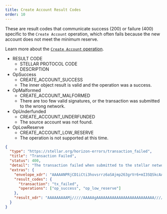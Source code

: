 ```yaml
---
title: Create Account Result Codes
order: 10
---
```



These are result codes that communicate success (200) or failure (400) specific to the `Create Account` operation, which often fails because the new account does not meet the minimum reserve.

Learn more about the [`Create Account` operation](../../../glossary/operations/create-account.mdx).

<NestedTable>

- RESULT CODE
  - STELLAR PROTOCOL CODE
  - DESCRIPTION
- OpSuccess
  - CREATE_ACCOUNT_SUCCESS
  - The inner object result is valid and the operation was a success.
- OpMalformed
  - CREATE_ACCOUNT_MALFORMED
  - There are too few valid signatures, or the transaction was submitted to the wrong network.
- OpUnderfunded
  - CREATE_ACCOUNT_UNDERFUNDED
  - The source account was not found.
- OpLowReserve
  - CREATE_ACCOUNT_LOW_RESERVE
  - The operation is not supported at this time.

</NestedTable>

<ExampleResponse title="Example Response for an “op_low_reserve” Result Code">

```json
{
  "type": "https://stellar.org/horizon-errors/transaction_failed",
  "title": "Transaction Failed",
  "status": 400,
  "detail": "The transaction failed when submitted to the stellar network. The `extras.result_codes` field on this response contains further details.  Descriptions of each code can be found at: https://www.stellar.org/developers/learn/concepts/list-of-operations.html",
  "extras": {
    "envelope_xdr": "AAAAANPRjCD1iCti3hovsrrz6aSAjmp263grVr6+mI3SQSkcAAAAyAAPRLgAAAABAAAAAAAAAAAAAAACAAAAAAAAAAAAAAAArki/TnIipBc7Y+Hd87mnZdtBxzm7vu6iXpwcRz6zGskAAAAAATEtAAAAAAAAAAAAAAAAAIGSJ37hgqXXrIqnus4A7142mjj3+9Vlg3alUICjxuBUAAAAAAAAdTAAAAAAAAAAAdJBKRwAAABAou657z1OKvjF8d2QSKKGJEQZUeHvqK+Vdciz478h5KAr/M7fUxxafUqZFkBgx8WcxrsiMZ03ygloZi3NaQm3Cg==",
    "result_codes": {
      "transaction": "tx_failed",
      "operations": ["op_success", "op_low_reserve"]
    },
    "result_xdr": "AAAAAAAAAMj/////AAAAAgAAAAAAAAAAAAAAAAAAAAAAAAAA/////QAAAAA="
  }
}
```

</ExampleResponse>

